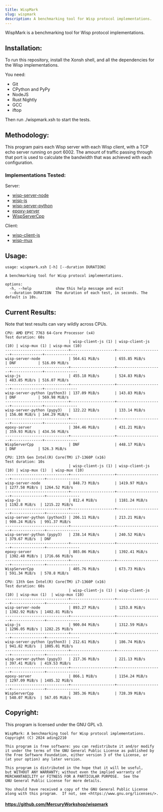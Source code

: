 ```yaml
---
title: WispMark
slug: wispmark
description: A benchmarking tool for Wisp protocol implementations.
---
```


WispMark is a benchmarking tool for Wisp protocol implementations.

## Installation:
To run this repository, install the Xonsh shell, and all the dependencies for the Wisp implementations.

You need:
- Git
- CPython and PyPy
- NodeJS
- Rust Nightly
- GCC
- iftop

Then run ./wispmark.xsh to start the tests.

## Methodology:
This program pairs each Wisp server with each Wisp client, with a TCP echo server running on port 6002. The amount of traffic passing through that port is used to calculate the bandwidth that was achieved with each configuration.

### Implementations Tested:
Server:
- [wisp-server-node](https://github.com/MercuryWorkshop/wisp-server-node)
- [wisp-js](https://github.com/MercuryWorkshop/wisp-client-js/blob/rewrite)
- [wisp-server-python](https://github.com/MercuryWorkshop/wisp-server-python)
- [epoxy-server](https://github.com/MercuryWorkshop/epoxy-tls/tree/multiplexed/server)
- [WispServerCpp](https://github.com/FoxMoss/WispServerCpp)

Client:
- [wisp-client-js](https://github.com/MercuryWorkshop/wisp-client-js/)
- [wisp-mux](https://github.com/MercuryWorkshop/epoxy-tls/tree/multiplexed/simple-wisp-client)

## Usage:
```
usage: wispmark.xsh [-h] [--duration DURATION]

A benchmarking tool for Wisp protocol implementations.

options:
  -h, --help           show this help message and exit
  --duration DURATION  The duration of each test, in seconds. The default is 10s.
```

## Current Results:
Note that test results can vary wildly across CPUs.
```
CPU: AMD EPYC 7763 64-Core Processor (x4)
Test duration: 60s
                             | wisp-client-js (1) | wisp-client-js (10) | wisp-mux (1) | wisp-mux (10)
-----------------------------+--------------------+---------------------+--------------+---------------
wisp-server-node             | 564.61 MiB/s       | 655.85 MiB/s        | DNF          | 516.09 MiB/s 
-----------------------------+--------------------+---------------------+--------------+---------------
wisp-js                      | 455.18 MiB/s       | 524.83 MiB/s        | 483.85 MiB/s | 516.07 MiB/s 
-----------------------------+--------------------+---------------------+--------------+---------------
wisp-server-python (python3) | 137.09 MiB/s       | 143.83 MiB/s        | DNF          | 569.98 MiB/s 
-----------------------------+--------------------+---------------------+--------------+---------------
wisp-server-python (pypy3)   | 122.22 MiB/s       | 133.14 MiB/s        | 156.08 MiB/s | 144.29 MiB/s 
-----------------------------+--------------------+---------------------+--------------+---------------
epoxy-server                 | 384.46 MiB/s       | 431.21 MiB/s        | 359.93 MiB/s | 434.56 MiB/s 
-----------------------------+--------------------+---------------------+--------------+---------------
WispServerCpp                | DNF                | 448.17 MiB/s        | DNF          | 526.3 MiB/s  

CPU: 13th Gen Intel(R) Core(TM) i7-1360P (x16)
Test duration: 10s
                             | wisp-client-js (1) | wisp-client-js (10) | wisp-mux (1)  | wisp-mux (10)
-----------------------------+--------------------+---------------------+---------------+---------------
wisp-server-node             | 848.73 MiB/s       | 1419.97 MiB/s       | 1277.58 MiB/s | 1264.52 MiB/s
-----------------------------+--------------------+---------------------+---------------+---------------
wisp-js                      | 812.4 MiB/s        | 1181.24 MiB/s       | 1192.8 MiB/s  | 1215.22 MiB/s
-----------------------------+--------------------+---------------------+---------------+---------------
wisp-server-python (python3) | 206.11 MiB/s       | 213.21 MiB/s        | 900.24 MiB/s  | 991.37 MiB/s 
-----------------------------+--------------------+---------------------+---------------+---------------
wisp-server-python (pypy3)   | 238.14 MiB/s       | 240.52 MiB/s        | 379.67 MiB/s  | DNF          
-----------------------------+--------------------+---------------------+---------------+---------------
epoxy-server                 | 803.06 MiB/s       | 1392.41 MiB/s       | 1302.48 MiB/s | 1716.66 MiB/s
-----------------------------+--------------------+---------------------+---------------+---------------
WispServerCpp                | 405.76 MiB/s       | 673.73 MiB/s        | 591.34 MiB/s  | 578.8 MiB/s  

CPU: 13th Gen Intel(R) Core(TM) i7-1360P (x16)
Test duration: 60s
                             | wisp-client-js (1) | wisp-client-js (10) | wisp-mux (1)  | wisp-mux (10)
-----------------------------+--------------------+---------------------+---------------+---------------
wisp-server-node             | 893.27 MiB/s       | 1253.8 MiB/s        | 1382.92 MiB/s | 1402.81 MiB/s
-----------------------------+--------------------+---------------------+---------------+---------------
wisp-js                      | 900.04 MiB/s       | 1312.59 MiB/s       | 1296.05 MiB/s | 1282.25 MiB/s
-----------------------------+--------------------+---------------------+---------------+---------------
wisp-server-python (python3) | 212.61 MiB/s       | 186.74 MiB/s        | 941.82 MiB/s  | 1005.01 MiB/s
-----------------------------+--------------------+---------------------+---------------+---------------
wisp-server-python (pypy3)   | 217.36 MiB/s       | 221.13 MiB/s        | 397.41 MiB/s  | 419.53 MiB/s 
-----------------------------+--------------------+---------------------+---------------+---------------
epoxy-server                 | 866.1 MiB/s        | 1154.24 MiB/s       | 1297.09 MiB/s | 1485.32 MiB/s
-----------------------------+--------------------+---------------------+---------------+---------------
WispServerCpp                | 385.36 MiB/s       | 728.39 MiB/s        | 540.07 MiB/s  | 567.05 MiB/s 
```
## Copyright:
This program is licensed under the GNU GPL v3.

```
WispMark: A benchmarking tool for Wisp protocol implementations.
Copyright (C) 2024 ading2210

This program is free software: you can redistribute it and/or modify
it under the terms of the GNU General Public License as published by
the Free Software Foundation, either version 3 of the License, or
(at your option) any later version.

This program is distributed in the hope that it will be useful,
but WITHOUT ANY WARRANTY; without even the implied warranty of
MERCHANTABILITY or FITNESS FOR A PARTICULAR PURPOSE.  See the
GNU General Public License for more details.

You should have received a copy of the GNU General Public License
along with this program.  If not, see <https://www.gnu.org/licenses/>.
```

#### https://github.com/MercuryWorkshop/wispmark